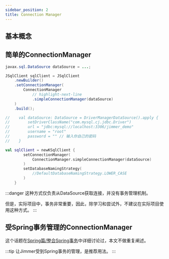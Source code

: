 ```yaml
---
sidebar_position: 2
title: Connection Manager
---
```



## 基本概念

<Execute/>

## 简单的ConnectionManager

<Tabs groupId="language">
<TabItem value="java" label="Java">

```java
javax.sql.DataSource dataSource = ...;

JSqlClient sqlClient = JSqlClient
    .newBuilder()
    .setConnectionManager(
        ConnectionManager
            // highlight-next-line
            .simpleConnectionManager(dataSource)
    )
    .build();
```

</TabItem>
<TabItem value="kotlin" label="Kotlin">

```kotlin
//    val dataSource: DataSource = DriverManagerDataSource().apply {
//        setDriverClassName("com.mysql.cj.jdbc.Driver")
//        url = "jdbc:mysql://localhost:3306/jimmer_demo"
//        username = "root"
//        password = "" // 输入你自己的密码
//    }

val sqlClient = newKSqlClient {
        setConnectionManager(
            ConnectionManager.simpleConnectionManager(dataSource)
        )
        setDatabaseNamingStrategy(
            //DefaultDatabaseNamingStrategy.LOWER_CASE
        )
    }
```

</TabItem>
</Tabs>

:::danger
这种方式仅负责从DataSource获取连接，并没有事务管理机制。

但是，实际项目中，事务非常重要，因此，除学习和尝试外，不建议在实际项目使用这种方式。
:::

## 受Spring事务管理的ConnectionManager

这个话题在[Spring篇/整合Spring事务](../spring/transaction)中详细讨论过，本文不做重复阐述。

:::tip
让Jimmer受到Spring事务的管理，是推荐用法。
:::
